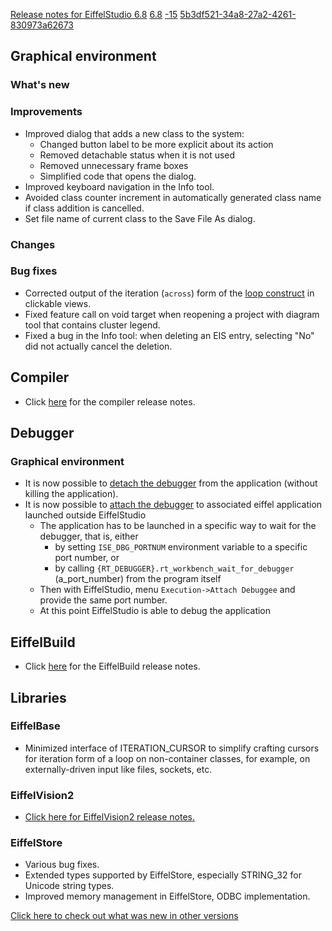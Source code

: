 [[Property:title|Release notes for EiffelStudio 6.8]]
[[Property:link_title|6.8]]
[[Property:weight|-15]]
[[Property:uuid|5b3df521-34a8-27a2-4261-830973a62673]]
==Graphical environment==

===What's new===
===Improvements===
* Improved dialog that adds a new class to the system: 
** Changed button label to be more explicit about its action
** Removed detachable status when it is not used 
** Removed unnecessary frame boxes
** Simplified code that opens the dialog.
* Improved keyboard navigation in the Info tool.
* Avoided class counter increment in automatically generated class name if class addition is cancelled.
* Set file name of current class to the Save File As dialog.

===Changes===

===Bug fixes===
* Corrected output of the iteration (<code>across</code>) form of the [[ET: Instructions#Loop|loop construct]] in clickable views.
* Fixed feature call on void target when reopening a project with diagram tool that contains cluster legend.
* Fixed a bug in the Info tool: when deleting an EIS entry, selecting "No" did not actually cancel the deletion.

==Compiler==
* Click [[Major changes between ISE Eiffel 6.7 and ISE Eiffel 6.8|here]]  for the compiler release notes.

==Debugger==
===Graphical environment===
* It is now possible to [[Detach application|detach the debugger]] from the application (without killing the application).
* It is now possible to [[Attach application|attach the debugger]] to associated eiffel application launched outside EiffelStudio 
** The application has to be launched in a specific way to wait for the debugger, that is, either
*** by setting <code>ISE_DBG_PORTNUM</code> environment variable to a specific port number, or
*** by calling <code>{RT_DEBUGGER}.rt_workbench_wait_for_debugger</code> (a_port_number) from the program itself
** Then with EiffelStudio, menu <code>Execution->Attach Debuggee</code> and provide the same port number.
** At this point EiffelStudio is able to debug the application

==EiffelBuild==
* Click [[EiffelBuild Version History|here]]  for the EiffelBuild release notes.

==Libraries==

===EiffelBase===
* Minimized interface of <e>ITERATION_CURSOR</e> to simplify crafting cursors for iteration form of a loop on non-container classes, for example, on externally-driven input like files, sockets, etc.

===EiffelVision2===
* [[Revisions and Bug Fixes|Click here for EiffelVision2 release notes.]] 

===EiffelStore===
* Various bug fixes.
* Extended types supported by EiffelStore, especially STRING_32 for Unicode string types.
* Improved memory management in EiffelStore, ODBC implementation. 


[[EiffelStudio release notes|Click here to check out what was new in other versions]]  

